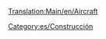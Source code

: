 [[Translation:Main/en/Aircraft]]{{en/Bilingual box| Es
| Los artículos relativos a las líneas aéreas y la aviación: aeropuertos, control de aviones, etc, se listan a continuación.
| ''Articles relating to aircraft, airports and aircraft management are listed here.''}}

[[Category:es/Construcción]]